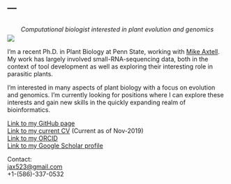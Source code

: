 --- 
---
<center>
<div style= "float:center;position: relative; top: 10px;">
*Computational biologist interested in plant evolution and genomics*

</center>
<!-- <center> -->
<!-- <div style= "float:right;position: relative; top: 0px;"> -->
![](images/index_figure_1-01.png)
<!-- </center> -->

I'm a recent Ph.D. in Plant Biology at Penn State, working with [Mike Axtell](https://sites.psu.edu/axtell/). My work has largely involved small-RNA-sequencing data, both in the context of tool development as well as exploring their interesting role in parasitic plants. 

I'm interested in many aspects of plant biology with a focus on evolution and genomics. I'm currently looking for positions where I can explore these interests and gain new skills in the quickly expanding realm of bioinformatics. 




[Link to my GitHub page](https://github.com/NateyJay)<br/>
[Link to my current CV](./files/N\ Johnson\ CV\ Nov-8-2019.pdf) (Current as of Nov-2019)<br/>
[Link to my ORCID](https://orcid.org/0000-0002-5279-9964)<br/>
[Link to my Google Scholar profile](https://scholar.google.com/citations?hl=en&user=k8bVYJoAAAAJ)<br/>

Contact:<br/>
<jax523@gmail.com><br/>
+1-(586)-337-0532<br/>




